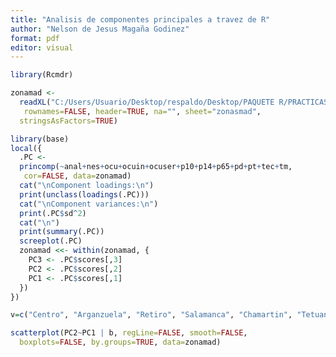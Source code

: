 ```yaml
---
title: "Analisis de componentes principales a travez de R"
author: "Nelson de Jesus Magaña Godinez"
format: pdf
editor: visual
---
```


```r
library(Rcmdr)
```

```r
zonamad <- 
  readXL("C:/Users/Usuario/Desktop/respaldo/Desktop/PAQUETE R/PRACTICAS_S13/zonasmad.xlsx",
   rownames=FALSE, header=TRUE, na="", sheet="zonasmad", 
  stringsAsFactors=TRUE)
```

```r
library(base)
local({
  .PC <- 
  princomp(~anal+nes+ocu+ocuin+ocuser+p10+p14+p65+pd+pt+tec+tm,
   cor=FALSE, data=zonamad)
  cat("\nComponent loadings:\n")
  print(unclass(loadings(.PC)))
  cat("\nComponent variances:\n")
  print(.PC$sd^2)
  cat("\n")
  print(summary(.PC))
  screeplot(.PC)
  zonamad <<- within(zonamad, {
    PC3 <- .PC$scores[,3]
    PC2 <- .PC$scores[,2]
    PC1 <- .PC$scores[,1]
  })
})
```

```r
v=c("Centro", "Arganzuela", "Retiro", "Salamanca", "Chamartin", "Tetuan", "Chamberi", "Fuencarral", "Moncloa", "Latina", "Carabanchel", "Villaverde", "Mediodia", "Vallecas", "Moratalaz", "Ciudad Lineal", "San Blas", "Hortaleza")
```

```r
scatterplot(PC2~PC1 | b, regLine=FALSE, smooth=FALSE, 
  boxplots=FALSE, by.groups=TRUE, data=zonamad)
```
